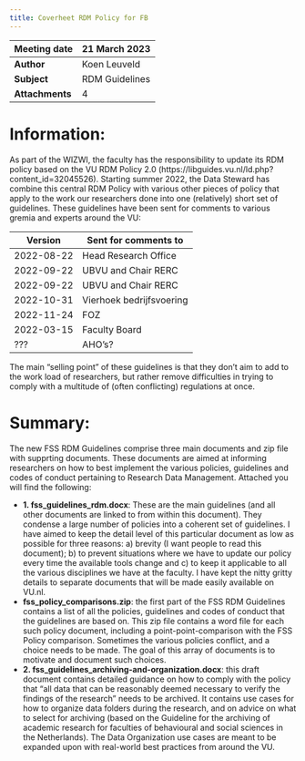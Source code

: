 ---
title: Coverheet RDM Policy for FB
---

|**Meeting date** |21 March 2023      |
|-------------|--------------------------|
|**Author**	  	  |Koen Leuveld      |
|**Subject**	  |RDM Guidelines       |
|**Attachments**  |4  |



# Information:

As part of the WIZWI, the faculty has the responsibility to update its RDM policy based on the VU RDM Policy 2.0 (https://libguides.vu.nl/ld.php?content_id=32045526). Starting summer 2022, the Data Steward has combine this central RDM Policy with various other pieces of policy that apply to the work our researchers done into one (relatively) short set of guidelines. These guidelines have been sent for comments to various gremia and experts around the VU:

|**Version**  |**Sent for comments to**  |
|-------------|--------------------------|
|2022-08-22	  |Head Research Office      |
|2022-09-22	  |UBVU and Chair RERC       |
|2022-09-22	  |UBVU and Chair RERC       |
|2022-10-31   |Vierhoek bedrijfsvoering  |
|2022-11-24   |FOZ                       |
|2022-03-15   |Faculty Board             |
|???		  |AHO's?             		 |

The main “selling point” of these guidelines is that they don’t aim to add to the work load of researchers, but rather remove difficulties in trying to comply with a multitude of (often conflicting) regulations at once.

# Summary:

The new FSS RDM Guidelines comprise three main documents and zip file with supprting documents. These documents are aimed at informing researchers on how to best implement the various policies, guidelines and codes of conduct pertaining to Research Data Management. Attached you will find the following:

- **1. fss_guidelines_rdm.docx**: These are the main guidelines (and all other documents are linked to from within this document). They condense a large number of policies into a coherent set of guidelines. I have aimed to keep the detail level of this particular document as low as possible for three reasons: a) brevity (I want people to read this document); b) to prevent situations where we have to update our policy every time the available tools change and c) to keep it applicable to all the various disciplines we have at the faculty. I have kept the nitty gritty details to separate documents that will be made easily available on VU.nl.
- **fss_policy_comparisons.zip**: the first part of the FSS RDM Guidelines contains a list of all the policies, guidelines and codes of conduct that the guidelines are based on. This zip file contains a word file for each such policy document, including a point-point-comparison with the FSS Policy comparison. Sometimes the various policies conflict, and a choice needs to be made. The goal of this array of documents is to motivate and document such choices.
- **2. fss_guidelines_archiving-and-organization.docx**: this draft document contains detailed guidance on how to comply with the policy that "all data that can be reasonably deemed necessary to verify the findings of the research" needs to be archived. It contains use cases for how to organize data folders during the research, and on advice on what to select for archiving (based on the Guideline for the archiving of academic research for faculties of behavioural and social sciences in the Netherlands). The Data Organization use cases are meant to be expanded upon with real-world best practices from around the VU.